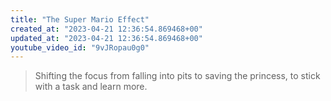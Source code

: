 ```yaml
---
title: "The Super Mario Effect"
created_at: "2023-04-21 12:36:54.869468+00"
updated_at: "2023-04-21 12:36:54.869468+00"
youtube_video_id: "9vJRopau0g0"
---
```


> Shifting the focus from falling into pits to saving the princess, to stick with a task and learn more.

<YouTubePlayer id="9vJRopau0g0" />
